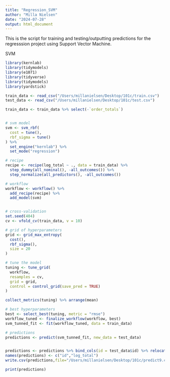 ```yaml
---
title: "Regression_SVM"
author: "Milla Nielsen"
date: "2024-07-28"
output: html_document
---
```


This is the script for training and testing/outputting predictions for the regresssion project using Support Vector Machine. 


SVM
```r
library(kernlab)
library(tidymodels)
library(e1071)
library(tidyverse)
library(tidymodels)
library(yardstick)

train_data <- read_csv("/Users/millanielsen/Desktop/101c/train.csv")
test_data <- read_csv("/Users/millanielsen/Desktop/101c/test.csv")

train_data <- train_data %>% select(-`order_totals`)


# svm model
svm <- svm_rbf(
  cost = tune(),    
  rbf_sigma = tune() 
) %>%
  set_engine("kernlab") %>%
  set_mode("regression")

# recipe
recipe <- recipe(log_total ~ ., data = train_data) %>%
  step_dummy(all_nominal(), -all_outcomes()) %>%
  step_normalize(all_predictors(), -all_outcomes())

# workflow
workflow <- workflow() %>%
  add_recipe(recipe) %>%
  add_model(svm)


# cross-validation 
set.seed(404)
cv <- vfold_cv(train_data, v = 10)

# grid of hyperparameters
grid <- grid_max_entropy(
  cost(),
  rbf_sigma(),
  size = 20
)

# tune the model
tuning <- tune_grid(
  workflow,
  resamples = cv,
  grid = grid,
  control = control_grid(save_pred = TRUE)
)

collect_metrics(tuning) %>% arrange(mean)

# best hyperparameters
best <- select_best(tuning, metric = "rmse")
workflow_tuned <- finalize_workflow(workflow, best)
svm_tunned_fit <- fit(workflow_tuned, data = train_data)

# predictions
predictions <- predict(svm_tunned_fit, new_data = test_data)


predictions <- predictions %>% bind_cols(id = test_data$id) %>% relocate(id)
names(predictions) <- c("id","log_total")
write.csv(predictions,file="/Users/millanielsen/Desktop/101c/predict9.csv", row.names = FALSE)

print(predictions)

```